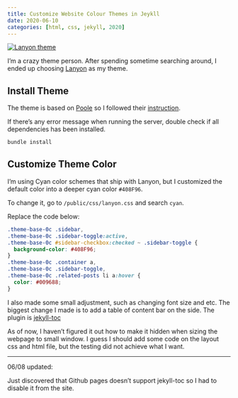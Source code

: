 ```yaml
---
title: Customize Website Colour Themes in Jeykll
date: 2020-06-10
categories: [html, css, jekyll, 2020]
---
```


[![Lanyon theme](lanyon.png)](https://github.com/poole/lanyon)


I'm a crazy theme person. After spending sometime searching around, I ended up choosing [Lanyon](https://github.com/poole/lanyon) as my theme.

## Install Theme

The theme is based on [Poole](https://github.com/poole) so I followed their [instruction](https://github.com/poole/poole#usage).

If there's any error message when running the server, double check if all dependencies has been installed.

```bash
bundle install
```

## Customize Theme Color

I'm using Cyan color schemes that ship with Lanyon, but I customized the default color into a deeper cyan color `#408F96`.

To change it, go to `/public/css/lanyon.css` and search `cyan`.

Replace the code below:

```css
.theme-base-0c .sidebar,
.theme-base-0c .sidebar-toggle:active,
.theme-base-0c #sidebar-checkbox:checked ~ .sidebar-toggle {
  background-color: #408F96;
}
.theme-base-0c .container a,
.theme-base-0c .sidebar-toggle,
.theme-base-0c .related-posts li a:hover {
  color: #009688;
}
```

I also made some small adjustment, such as changing font size and etc. The biggest change I made is to add a table of content bar on the side. The plugin is [jekyll-toc](https://github.com/toshimaru/jekyll-toc)

As of now, I haven't figured it out how to make it hidden when sizing the webpage to small window. I guess I should add some code on the layout css and html file, but the testing did not achieve what I want.

----
06/08 updated:

Just discovered that Github pages doesn't support jekyll-toc so I had to disable it from the site.
